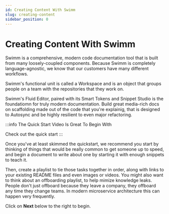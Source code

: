 ```yaml
---
id: Creating Content With Swimm
slug: creating-content
sidebar_position: 0
---
```


# Creating Content With Swimm

Swimm is a comprehensive, modern code documentation tool that is built
from many loosely-coupled components. Because Swimm is completely 
language-agnostic, we know that our customers have many different
workflows. 

Swimm's functional unit is called a <Link to="/docs/creating-content/workspaces">
Workspace</Link> and is an object that groups people on a team with the 
repositories that they work on.

Swimm's <Link to="/docs/creating-content/fluid-editor">Fluid Editor</Link>, 
paired with its <Link to="/docs/creating-content/smart-tokens">Smart Tokens</Link> 
and <Link to="/docs/creating-content/snippet-studio">Snippet Studio</Link>
is the foundatiomn for truly modern documentation. Build great 
media-rich docs on scaffolding made out of the code that you're explainig, 
that is designed to <Link href="/docs/publishing-content/autosync">Autosync</Link> 
and be highly resilient to even major refactoring.

:::info The Quick Start Video Is Great To Begin With
<Link to="/docs/quickstart" 
    className="button button--secondary button--lg">Check out the quick start</Link>
:::

Once you've at least skimmed the quickstart, we recommend you start
by thinking of things that would be really common to get someone up
to speed, and begin a document to write about one by starting it 
with enough snippets to teach it.

Then, create a <Link to="/docs/creating-content/playlists">playlist</Link> to tie
those tasks together in order, along with links to your existing README files and
even images or videos. You might also want to think about an offboarding playlist,
to help mimize knowledge leaks. People don't just offboard because they leave a
company, they offboard any time they change teams. In modern microservice 
architecture this can happen very frequently. 

Click on **Next** below to the right to begin.
